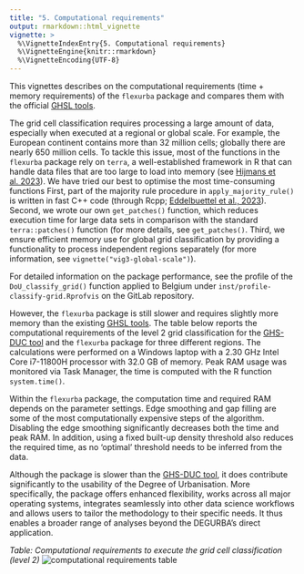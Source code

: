 ```yaml
---
title: "5. Computational requirements"
output: rmarkdown::html_vignette
vignette: >
  %\VignetteIndexEntry{5. Computational requirements}
  %\VignetteEngine{knitr::rmarkdown}
  %\VignetteEncoding{UTF-8}
---
```


This vignettes describes on the computational requirements (time + memory requirements) of the `flexurba` package and compares them with the official [GHSL tools](https://ghsl.jrc.ec.europa.eu/tools.php).

The grid cell classification requires processing a large amount of data, especially when executed at a regional or global scale. For example, the European continent contains more than 32 million cells; globally there are nearly 650 million cells. To tackle this issue, most of the functions in the `flexurba` package rely on `terra`, a well-established framework in R that can handle data files that are too large to load into memory (see [Hijmans et al. 2023](https://cran.r-project.org/web/packages/terra/index.html)). We have tried our best to optimise the most time-consuming functions First, part of the majority rule procedure in `apply_majority_rule()` is written in fast C++ code (through Rcpp; [Eddelbuettel et al., 2023](https://cran.r-project.org/web/packages/Rcpp/index.html)). Second, we wrote our own `get_patches()` function, which reduces execution time for large data sets in comparison with the standard `terra::patches()` function (for more details, see `get_patches()`. Third, we ensure efficient memory use for global grid classification by providing a functionality to process independent regions separately (for more information, see `vignette("vig3-global-scale")`).

For detailed information on the package performance, see the profile of the `DoU_classify_grid()` function applied to Belgium under `inst/profile-classify-grid.Rprofvis` on the GitLab repository.

However, the `flexurba` package is still slower and requires slightly more memory than the existing [GHSL tools](https://ghsl.jrc.ec.europa.eu/tools.php). The table below reports the computational requirements of the level 2 grid classification for the [GHS-DUC tool](https://ghsl.jrc.ec.europa.eu/tools.php) and the `flexurba` package for three different regions. The calculations were performed on a Windows laptop with a 2.30 GHz Intel Core i7-11800H processor with 32.0 GB of memory. Peak RAM usage was monitored via Task Manager, the time is computed with the R function `system.time()`.

Within the `flexurba` package, the computation time and required RAM depends on the parameter settings. Edge smoothing and gap filling are some of the most computationally expensive steps of the algorithm. Disabling the edge smoothing significantly decreases both the time and peak RAM. In addition, using a fixed built-up density threshold also reduces the required time, as no 'optimal' threshold needs to be inferred from the data.

Although the package is slower than the [GHS-DUC tool](https://ghsl.jrc.ec.europa.eu/tools.php), it does contribute significantly to the usability of the Degree of Urbanisation. More specifically, the package offers enhanced flexibility, works across all major operating systems, integrates seamlessly into other data science workflows and allows users to tailor the methodology to their specific needs. It thus enables a broader range of analyses beyond the DEGURBA's direct application.

*Table: Computational requirements to execute the grid cell classification (level 2)* ![](figures/table-computational.PNG){alt="computational requirements table"}
